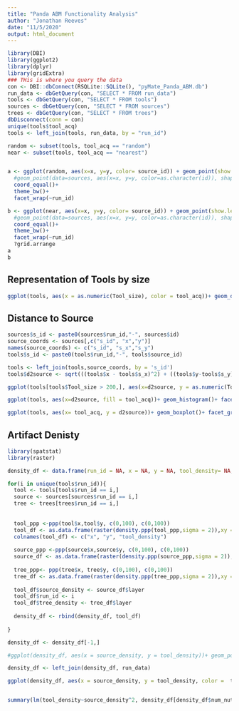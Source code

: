 ```yaml
---
title: "Panda ABM Functionality Analysis"
author: "Jonathan Reeves"
date: "11/5/2020"
output: html_document
---
```


```r
library(DBI)
library(ggplot2)
library(dplyr)
library(gridExtra)
### THis is where you query the data
con <- DBI::dbConnect(RSQLite::SQLite(), "pyMate_Panda_ABM.db")
run_data <- dbGetQuery(con, "SELECT * FROM run_data")
tools <- dbGetQuery(con, "SELECT * FROM tools")
sources <- dbGetQuery(con, "SELECT * FROM sources")
trees <- dbGetQuery(con, "SELECT * FROM trees")
dbDisconnect(conn = con)
unique(tools$tool_acq)
tools <- left_join(tools, run_data, by = "run_id")
```


```r

random <- subset(tools, tool_acq == "random")
near <- subset(tools, tool_acq == "nearest")


a <- ggplot(random, aes(x=x, y=y, color= source_id)) + geom_point(show.legend = FALSE) +
  #geom_point(data=sources, aes(x=x, y=y, color=as.character(id)), shape = 5, show.legend = FALSE)+
  coord_equal()+
  theme_bw()+
  facet_wrap(~run_id)

b <- ggplot(near, aes(x=x, y=y, color= source_id)) + geom_point(show.legend = FALSE) +
  #geom_point(data=sources, aes(x=x, y=y, color=as.character(id)), shape = 5, show.legend = FALSE)+
  coord_equal()+
  theme_bw()+
  facet_wrap(~run_id)
  ?grid.arrange
a
b
```

## Representation of Tools by size
```r
ggplot(tools, aes(x = as.numeric(Tool_size), color = tool_acq))+ geom_density()+facet_grid(num_sources~num_nutree)+scale_x_log10()
```

## Distance to Source 

```r
sources$s_id <- paste0(sources$run_id,"-", sources$id)
source_coords <- sources[,c("s_id", "x","y")]
names(source_coords) <- c("s_id", "s_x","s_y")
tools$s_id <- paste0(tools$run_id,"-", tools$source_id)

tools <- left_join(tools,source_coords, by = 's_id')
tools$d2source <- sqrt(((tools$x - tools$s_x)^2) + ((tools$y-tools$s_y)^2))

ggplot(tools[tools$Tool_size > 200,], aes(x=d2source, y = as.numeric(Tool_size), color = tool_acq))+ geom_point()+ facet_grid(num_sources~num_nutree)
```

```r
ggplot(tools, aes(x=d2source, fill = tool_acq))+ geom_histogram()+ facet_grid(num_sources~num_nutree)
```

```r
ggplot(tools, aes(x= tool_acq, y = d2source))+ geom_boxplot()+ facet_grid(num_sources~num_nutree)
```



## Artifact Denisty

```r
library(spatstat)
library(raster)

density_df <- data.frame(run_id = NA, x = NA, y = NA, tool_density= NA, source_density=NA, tree_density=NA)

for(i in unique(tools$run_id)){
  tool <- tools[tools$run_id == i,]
  source <- sources[sources$run_id == i,]
  tree <- trees[trees$run_id == i,]
  
  
  tool_ppp <-ppp(tool$x,tool$y, c(0,100), c(0,100))
  tool_df <- as.data.frame(raster(density.ppp(tool_ppp,sigma = 2)),xy =TRUE)
  colnames(tool_df) <- c("x", "y", "tool_density")
  
  source_ppp <-ppp(source$x,source$y, c(0,100), c(0,100))
  source_df <- as.data.frame(raster(density.ppp(source_ppp,sigma = 2)),xy = TRUE)
  
  tree_ppp<- ppp(tree$x, tree$y, c(0,100), c(0,100))
  tree_df <- as.data.frame(raster(density.ppp(tree_ppp,sigma = 2)),xy = TRUE)
  
  tool_df$source_density <- source_df$layer
  tool_df$run_id <- i
  tool_df$tree_density <- tree_df$layer
  
  density_df <- rbind(density_df, tool_df)
  
}

density_df <- density_df[-1,]

#ggplot(density_df, aes(x = source_density, y = tool_density))+ geom_point()+facet_wrap(~run_id)
```


```r

density_df <- left_join(density_df, run_data)

ggplot(density_df, aes(x = source_density, y = tool_density, color =  tool_acq))+ geom_point()+facet_grid(num_sources~num_nutree)


summary(lm(tool_density~source_density^2, density_df[density_df$num_nutree== 10 & density_df$num_sources == 30,]))
```

